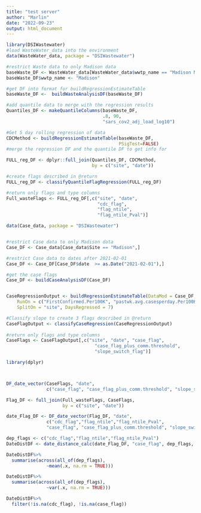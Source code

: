 ```yaml
---
title: "test server"
author: "Marlin"
date: "2022-09-23"
output: html_document
---
```




```r
library(DSIWastewater)
#load WasteWater_data into the environment
data(WasteWater_data, package = "DSIWastewater")

#restrict Waste data to only Madison data
baseWaste_DF <- WasteWater_data[WasteWater_data$wwtp_name == "Madison MSD WWTF",]
baseWaste_DF$wwtp_name <- "Madison"

#get DF into format for buildRegressionEstimateTable
baseWaste_DF <-  buildWasteAnalysisDF(baseWaste_DF)

#add quantile data to merge with the regression results
Quantiles_DF <- makeQuantileColumns(baseWaste_DF,
                                    .8, 90,
                                    "sars_cov2_adj_load_log10")

#Get 5 day rolling regression of data
CDCMethod <- buildRegressionEstimateTable(baseWaste_DF,
                                          PSigTest=FALSE)
#merge the regression DF and the quantile DF to get info for 

FULL_reg_DF <- dplyr::full_join(Quantiles_DF, CDCMethod,
                                by = c("site", "date"))

#create flags described in @return
FULL_reg_DF <- classifyQuantileFlagRegression(FULL_reg_DF)

#return only flags and type columns 
Full_wasteFlags <- FULL_reg_DF[,c("site", "date", 
                                  "cdc_flag",
                                  "flag_ntile",
                                  "flag_ntile_Pval")]
```


```r
data(Case_data, package = "DSIWastewater")


#restrict Case data to only Madison data
Case_DF <- Case_data[Case_data$Site == "Madison",]

#restrict Case data to dates after 2021-02-01
Case_DF <- Case_DF[Case_DF$date  >= as.Date("2021-02-01"),]

#get the case flags
Case_DF <- buildCaseAnalysisDF(Case_DF)


CaseRegressionOutput <- buildRegressionEstimateTable(DataMod = Case_DF, 
    RunOn = c("FirstConfirmed.Per100K", "pastwk.avg.casesperday.Per100K"),
    SplitOn = "site", DaysRegressed = 7)

#Classify slope to create 3 flags described in @return  
CaseFlagOutput <- classifyCaseRegression(CaseRegressionOutput)
  
#return only flags and type columns
CaseFlags <- CaseFlagOutput[,c("site", "date", "case_flag",
                                 "case_flag_plus_comm.threshold",
                                 "slope_switch_flag")]
```

```r
library(dplyr)



DF_date_vector(CaseFlags, "date", 
               c("case_flag", "case_flag_plus_comm.threshold", "slope_switch_flag"))

Flag_DF <- full_join(Full_wasteFlags, CaseFlags, 
                     by = c("site", "date"))

date_Flag_DF <- DF_date_vector(Flag_DF, "date", 
               c("cdc_flag","flag_ntile","flag_ntile_Pval",
               "case_flag", "case_flag_plus_comm.threshold", "slope_switch_flag"))
```

```r
dep_flags <- c("cdc_flag","flag_ntile","flag_ntile_Pval")
DateDistDF <- date_distance_calc(date_Flag_DF, "case_flag", dep_flags, edge = 21)

DateDistDF%>%
  summarise(across(all_of(dep_flags),
               ~mean(.x, na.rm = TRUE)))

DateDistDF%>%
  summarise(across(all_of(dep_flags),
               ~var(.x, na.rm = TRUE)))

DateDistDF%>%
  filter(!is.na(cdc_flag), !is.na(case_flag))
```
